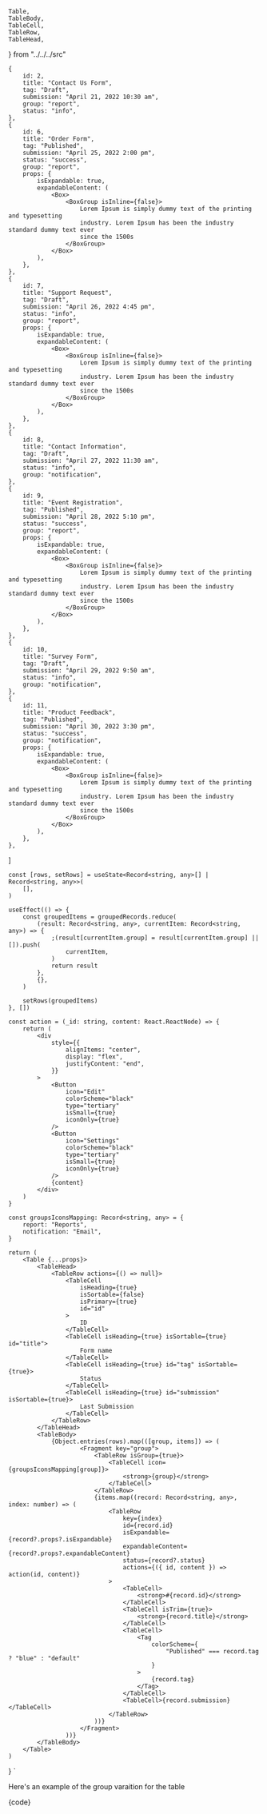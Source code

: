 
    Table,
    TableBody,
    TableCell,
    TableRow,
    TableHead,
} from "../../../src"

	{
		id: 2,
		title: "Contact Us Form",
		tag: "Draft",
		submission: "April 21, 2022 10:30 am",
		group: "report",
		status: "info",
	},
	{
		id: 6,
		title: "Order Form",
		tag: "Published",
		submission: "April 25, 2022 2:00 pm",
		status: "success",
		group: "report",
		props: {
			isExpandable: true,
			expandableContent: (
				<Box>
					<BoxGroup isInline={false}>
						Lorem Ipsum is simply dummy text of the printing and typesetting
						industry. Lorem Ipsum has been the industry standard dummy text ever
						since the 1500s
					</BoxGroup>
				</Box>
			),
		},
	},
	{
		id: 7,
		title: "Support Request",
		tag: "Draft",
		submission: "April 26, 2022 4:45 pm",
		status: "info",
		group: "report",
		props: {
			isExpandable: true,
			expandableContent: (
				<Box>
					<BoxGroup isInline={false}>
						Lorem Ipsum is simply dummy text of the printing and typesetting
						industry. Lorem Ipsum has been the industry standard dummy text ever
						since the 1500s
					</BoxGroup>
				</Box>
			),
		},
	},
	{
		id: 8,
		title: "Contact Information",
		tag: "Draft",
		submission: "April 27, 2022 11:30 am",
		status: "info",
		group: "notification",
	},
	{
		id: 9,
		title: "Event Registration",
		tag: "Published",
		submission: "April 28, 2022 5:10 pm",
		status: "success",
		group: "report",
		props: {
			isExpandable: true,
			expandableContent: (
				<Box>
					<BoxGroup isInline={false}>
						Lorem Ipsum is simply dummy text of the printing and typesetting
						industry. Lorem Ipsum has been the industry standard dummy text ever
						since the 1500s
					</BoxGroup>
				</Box>
			),
		},
	},
	{
		id: 10,
		title: "Survey Form",
		tag: "Draft",
		submission: "April 29, 2022 9:50 am",
		status: "info",
		group: "notification",
	},
	{
		id: 11,
		title: "Product Feedback",
		tag: "Published",
		submission: "April 30, 2022 3:30 pm",
		status: "success",
		group: "notification",
		props: {
			isExpandable: true,
			expandableContent: (
				<Box>
					<BoxGroup isInline={false}>
						Lorem Ipsum is simply dummy text of the printing and typesetting
						industry. Lorem Ipsum has been the industry standard dummy text ever
						since the 1500s
					</BoxGroup>
				</Box>
			),
		},
	},
]

    const [rows, setRows] = useState<Record<string, any>[] | Record<string, any>>(
        [],
    )

    useEffect(() => {
        const groupedItems = groupedRecords.reduce(
            (result: Record<string, any>, currentItem: Record<string, any>) => {
                ;(result[currentItem.group] = result[currentItem.group] || []).push(
                    currentItem,
                )
                return result
            },
            {},
        )

        setRows(groupedItems)
    }, [])

    const action = (_id: string, content: React.ReactNode) => {
        return (
            <div
                style={{
                    alignItems: "center",
                    display: "flex",
                    justifyContent: "end",
                }}
            >
                <Button
                    icon="Edit"
                    colorScheme="black"
                    type="tertiary"
                    isSmall={true}
                    iconOnly={true}
                />
                <Button
                    icon="Settings"
                    colorScheme="black"
                    type="tertiary"
                    isSmall={true}
                    iconOnly={true}
                />
                {content}
            </div>
        )
    }

    const groupsIconsMapping: Record<string, any> = {
        report: "Reports",
        notification: "Email",
    }

    return (
        <Table {...props}>
            <TableHead>
                <TableRow actions={() => null}>
                    <TableCell
                        isHeading={true}
                        isSortable={false}
                        isPrimary={true}
                        id="id"
                    >
                        ID
                    </TableCell>
                    <TableCell isHeading={true} isSortable={true} id="title">
                        Form name
                    </TableCell>
                    <TableCell isHeading={true} id="tag" isSortable={true}>
                        Status
                    </TableCell>
                    <TableCell isHeading={true} id="submission" isSortable={true}>
                        Last Submission
                    </TableCell>
                </TableRow>
            </TableHead>
            <TableBody>
                {Object.entries(rows).map(([group, items]) => (
                        <Fragment key="group">
                            <TableRow isGroup={true}>
                                <TableCell icon={groupsIconsMapping[group]}>
                                    <strong>{group}</strong>
                                </TableCell>
                            </TableRow>
                            {items.map((record: Record<string, any>, index: number) => (
                                <TableRow
                                    key={index}
                                    id={record.id}
                                    isExpandable={record?.props?.isExpandable}
                                    expandableContent={record?.props?.expandableContent}
                                    status={record?.status}
                                    actions={({ id, content }) => action(id, content)}
                                >
                                    <TableCell>
                                        <strong>#{record.id}</strong>
                                    </TableCell>
                                    <TableCell isTrim={true}>
                                        <strong>{record.title}</strong>
                                    </TableCell>
                                    <TableCell>
                                        <Tag
                                            colorScheme={
                                                "Published" === record.tag ? "blue" : "default"
                                            }
                                        >
                                            {record.tag}
                                        </Tag>
                                    </TableCell>
                                    <TableCell>{record.submission}</TableCell>
                                </TableRow>
                            ))}
                        </Fragment>
                    ))}
            </TableBody>
        </Table>
    )
}
`

<Section
    border={true}
    style={{ paddingRight: 0, paddingLeft: 0 }}
>
    <p>Here's an example of the group varaition for the table</p>
    <Preview wrapper={true}>
    	<TableExample isGrouped={true} />
    </Preview>
    <Snippet language="js">{code}</Snippet>
</Section>
